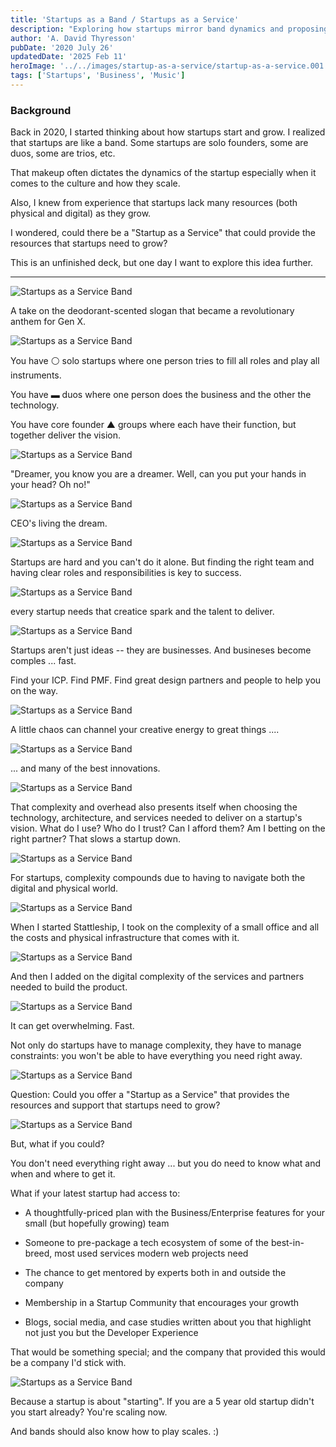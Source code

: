```yaml
---
title: 'Startups as a Band / Startups as a Service'
description: "Exploring how startups mirror band dynamics and proposing a 'Startup as a Service' model to provide essential resources for growth."
author: 'A. David Thyresson'
pubDate: '2020 July 26'
updatedDate: '2025 Feb 11'
heroImage: '../../images/startup-as-a-service/startup-as-a-service.001.jpeg'
tags: ['Startups', 'Business', 'Music']
---
```



### Background

Back in 2020, I started thinking about how startups start and grow. I realized that startups are like a band. Some startups are solo founders, some are duos, some are trios, etc.

That makeup often dictates the dynamics of the startup especially when it comes to the culture and how they scale.

Also, I knew from experience that startups lack many resources (both physical and digital) as they grow.

I wondered, could there be a "Startup as a Service" that could provide the resources that startups need to grow?

This is an unfinished deck, but one day I want to explore this idea further.

---

<Image src={image1} alt="Startups as a Service Band" class="shadow-lg" />

A take on the deodorant-scented slogan that became a revolutionary anthem for Gen X.

<Image src={image2} alt="Startups as a Service Band" class="shadow-lg" />

You have ⚪ solo startups where one person tries to fill all roles and play all instruments.

You have ▬ duos where one person does the business and the other the technology.

You have core founder ▲ groups where each have their function, but together deliver the vision.

<Image src={image3} alt="Startups as a Service Band" class="shadow-lg" />

"Dreamer, you know you are a dreamer.
Well, can you put your hands in your head? Oh no!"

<Image src={image4} alt="Startups as a Service Band" class="shadow-lg" />

CEO's living the dream.

<Image src={image5} alt="Startups as a Service Band" class="shadow-lg" />

Startups are hard and you can't do it alone. But finding the right team and having clear roles and responsibilities is key to success.

<Image src={image6} alt="Startups as a Service Band" class="shadow-lg" />

every startup needs that creatice spark and the talent to deliver.

<Image src={image7} alt="Startups as a Service Band" class="shadow-lg" />

Startups aren't just ideas -- they are businesses. And busineses become comples ... fast.

Find your ICP. Find PMF. Find great design partners and people to help you on the way.

<Image src={image8} alt="Startups as a Service Band" class="shadow-lg" />

A little chaos can channel your creative energy to great things ....

<Image src={image9} alt="Startups as a Service Band" class="shadow-lg" />

... and many of the best innovations.

<Image src={image10} alt="Startups as a Service Band" class="shadow-lg" />

That complexity and overhead also presents itself when choosing the technology, architecture, and services needed to deliver on a startup's vision. What do I use? Who do I trust? Can I afford them? Am I betting on the right partner? That slows a startup down.

<Image src={image11} alt="Startups as a Service Band" class="shadow-lg" />

For startups, complexity compounds due to having to navigate both the digital and physical world.

<Image src={image12} alt="Startups as a Service Band" class="shadow-lg" />

When I started Stattleship, I took on the complexity of a small office and all the costs and physical infrastructure that comes with it.

<Image src={image13} alt="Startups as a Service Band" class="shadow-lg" />

And then I added on the digital complexity of the services and partners needed to build the product.

<Image src={image14} alt="Startups as a Service Band" class="shadow-lg" />

It can get overwhelming. Fast.

Not only do startups have to manage complexity, they have to manage constraints: you won't be able to have everything you need right away.

<Image src={image15} alt="Startups as a Service Band" class="shadow-lg" />

Question: Could you offer a "Startup as a Service" that provides the resources and support that startups need to grow?

<Image src={image16} alt="Startups as a Service Band" class="shadow-lg" />

But, what if you could?

You don't need everything right away ... but you do need to know what and when and where to get it.

What if your latest startup had access to:

- A thoughtfully-priced plan with the Business/Enterprise features for your small (but hopefully growing) team

- Someone to pre-package a tech ecosystem of some of the best-in-breed, most used services modern web projects need

- The chance to get mentored by experts both in and outside the company

- Membership in a Startup Community that encourages your growth

- Blogs, social media, and case studies written about you that highlight not just you but the Developer Experience

That would be something special; and the company that provided this would be a company I'd stick with.

<Image src={image17} alt="Startups as a Service Band" class="shadow-lg" />

Because a startup is about "starting". If you are a 5 year old startup didn't you start already? You're scaling now.

And bands should also know how to play scales. :)
